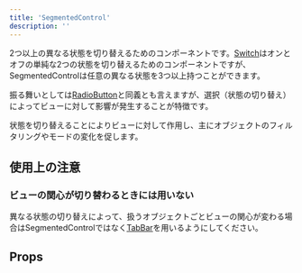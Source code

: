 ```yaml
---
title: 'SegmentedControl'
description: ''
---
```


2つ以上の異なる状態を切り替えるためのコンポーネントです。[Switch](/products/components/switch/)はオンとオフの単純な2つの状態を切り替えるためのコンポーネントですが、SegmentedControlは任意の異なる状態を3つ以上持つことができます。

振る舞いとしては[RadioButton](/products/components/radio-button/)と同義とも言えますが、選択（状態の切り替え）によってビューに対して影響が発生することが特徴です。

状態を切り替えることによりビューに対して作用し、主にオブジェクトのフィルタリングやモードの変化を促します。

<ComponentStory name="SegmentedControl" />

## 使用上の注意

### ビューの関心が切り替わるときには用いない
異なる状態の切り替えによって、扱うオブジェクトごとビューの関心が変わる場合はSegmentedControlではなく[TabBar](/products/components/tab-bar/)を用いるようにしてください。

## Props

<ComponentPropsTable name="SegmentedControl" />


